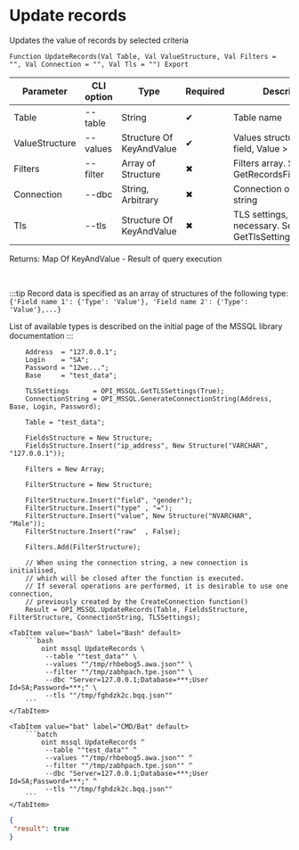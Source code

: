 ﻿---
sidebar_position: 12
description: Update records and other functions to work with MSSQL in the Open Integration Package, a free open-source integration library for 1C:Enterprise 8, OneScript and CLI
keywords: [1C, 1С, 1С:Enterprise, 1С:Enterprise 8.3, API, Integration, Services, Exchange, OneScript, CLI, MSSQL]
---


# Update records
 Updates the value of records by selected criteria



`Function UpdateRecords(Val Table, Val ValueStructure, Val Filters = "", Val Connection = "", Val Tls = "") Export`

  | Parameter | CLI option | Type | Required | Description |
  |-|-|-|-|-|
  | Table | --table | String | &#x2714; | Table name |
  | ValueStructure | --values | Structure Of KeyAndValue | &#x2714; | Values structure: Key > field, Value > field value |
  | Filters | --filter | Array of Structure | &#x2716; | Filters array. See GetRecordsFilterStrucutre |
  | Connection | --dbc | String, Arbitrary | &#x2716; | Connection or connection string |
  | Tls | --tls | Structure Of KeyAndValue | &#x2716; | TLS settings, if necessary. See GetTlsSettings |

  
  Returns:  Map Of KeyAndValue - Result of query execution

<br/>

:::tip
Record data is specified as an array of structures of the following type:<br/>`{'Field name 1': {'Type': 'Value'}, 'Field name 2': {'Type': 'Value'},...}`

List of available types is described on the initial page of the MSSQL library documentation
:::
<br/>



```bsl title="1C:Enterprise/OneScript code example"
    Address  = "127.0.0.1";
    Login    = "SA";
    Password = "12we...";
    Base     = "test_data";

    TLSSettings      = OPI_MSSQL.GetTLSSettings(True);
    ConnectionString = OPI_MSSQL.GenerateConnectionString(Address, Base, Login, Password);

    Table = "test_data";

    FieldsStructure = New Structure;
    FieldsStructure.Insert("ip_address", New Structure("VARCHAR", "127.0.0.1"));

    Filters = New Array;

    FilterStructure = New Structure;

    FilterStructure.Insert("field", "gender");
    FilterStructure.Insert("type" , "=");
    FilterStructure.Insert("value", New Structure("NVARCHAR", "Male"));
    FilterStructure.Insert("raw"  , False);

    Filters.Add(FilterStructure);

    // When using the connection string, a new connection is initialised,
    // which will be closed after the function is executed.
    // If several operations are performed, it is desirable to use one connection,
    // previously created by the CreateConnection function()
    Result = OPI_MSSQL.UpdateRecords(Table, FieldsStructure, FilterStructure, ConnectionString, TLSSettings);
```
 

 <Tabs>
  
    <TabItem value="bash" label="Bash" default>
        ```bash
            oint mssql UpdateRecords \
             --table ""test_data"" \
             --values ""/tmp/rhbebog5.awa.json"" \
             --filter ""/tmp/zabhpach.tpe.json"" \
             --dbc "Server=127.0.0.1;Database=***;User Id=SA;Password=***;" \
             --tls ""/tmp/fghdzk2c.bqq.json""
        ```
    </TabItem>
  
    <TabItem value="bat" label="CMD/Bat" default>
        ```batch
            oint mssql UpdateRecords ^
             --table ""test_data"" ^
             --values ""/tmp/rhbebog5.awa.json"" ^
             --filter ""/tmp/zabhpach.tpe.json"" ^
             --dbc "Server=127.0.0.1;Database=***;User Id=SA;Password=***;" ^
             --tls ""/tmp/fghdzk2c.bqq.json""
        ```
    </TabItem>
</Tabs>


```json title="Result"
{
 "result": true
}
```
